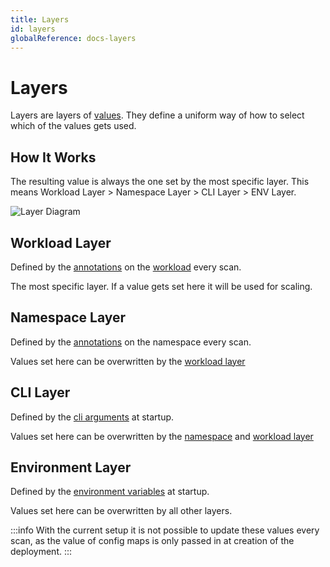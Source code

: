 ```yaml
---
title: Layers
id: layers
globalReference: docs-layers
---
```


# Layers

Layers are layers of [values](ref:docs-values).
They define a uniform way of how to select which of the values gets used.

## How It Works

The resulting value is always the one set by the most specific layer.
This means Workload Layer > Namespace Layer > CLI Layer > ENV Layer.

![Layer Diagram](./assets/layer-diagram.png)

## Workload Layer

Defined by the [annotations](ref:docs-values) on the [workload](ref:docs-workload-types) every scan.

The most specific layer. If a value gets set here it will be used for scaling.

## Namespace Layer

Defined by the [annotations](ref:docs-values) on the namespace every scan.

Values set here can be overwritten by the [workload layer](#workload)

## CLI Layer

Defined by the [cli arguments](ref:docs-arguments) at startup.

Values set here can be overwritten by the [namespace](#namespace) and [workload layer](#workload)

## Environment Layer

Defined by the [environment variables](ref:docs-environment-variables) at startup.

Values set here can be overwritten by all other layers.

:::info
With the current setup it is not possible to update these values every scan,
as the value of config maps is only passed in at creation of the deployment.
:::

